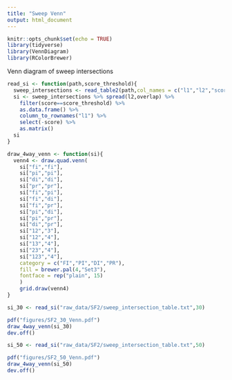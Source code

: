 ```yaml
---
title: "Sweep Venn"
output: html_document
---
```


```r
knitr::opts_chunk$set(echo = TRUE)
library(tidyverse)
library(VennDiagram)
library(RColorBrewer)
```

Venn diagram of sweep intersections

```r
read_si <- function(path,score_threshold){
  sweep_intersections <- read_table2(path,col_names = c("l1","l2","score","overlap"))
  si <- sweep_intersections %>% spread(l2,overlap) %>% 
    filter(score==score_threshold) %>% 
    as.data.frame() %>% 
    column_to_rownames("l1") %>% 
    select(-score) %>% 
    as.matrix()
  si
}

draw_4way_venn <- function(si){
  venn4 <- draw.quad.venn(
    si["fi","fi"],
    si["pi","pi"],
    si["di","di"],
    si["pr","pr"],
    si["fi","pi"],
    si["fi","di"],
    si["fi","pr"],
    si["pi","di"],
    si["pi","pr"],
    si["di","pr"],
    si["12","3"],
    si["12","4"],
    si["13","4"],
    si["23","4"],
    si["123","4"],
    category = c("FI","PI","DI","PR"),
    fill = brewer.pal(4,"Set3"),
    fontface = rep("plain", 15)
    )
    grid.draw(venn4)
}
```

```r
si_30 <- read_si("raw_data/SF2/sweep_intersection_table.txt",30)

pdf("figures/SF2_30_Venn.pdf")
draw_4way_venn(si_30)
dev.off()
```

```r
si_50 <- read_si("raw_data/SF2/sweep_intersection_table.txt",50)

pdf("figures/SF2_50_Venn.pdf")
draw_4way_venn(si_50)
dev.off()
```
